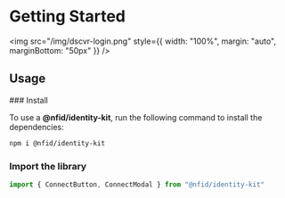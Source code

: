 
# Getting Started

<img src="/img/dscvr-login.png" style={{ width: "100%", margin: "auto", marginBottom: "50px" }} />

## Usage

<Steps>
### Install

To use a **@nfid/identity-kit**, run the following command to install the dependencies:

```sh npm2yarn
npm i @nfid/identity-kit
```

### Import the library

```typescript
import { ConnectButton, ConnectModal } from "@nfid/identity-kit"
```

</Steps>
